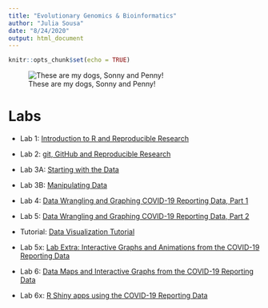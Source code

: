 ```yaml
---
title: "Evolutionary Genomics & Bioinformatics"
author: "Julia Sousa"
date: "8/24/2020"
output: html_document
---
```


```r
knitr::opts_chunk$set(echo = TRUE)
```

![These are my dogs, Sonny and Penny!](IMG_2644.jpg)

# Labs

* Lab 1: [Introduction to R and Reproducible Research](Lab1.html)

* Lab 2: [git, GitHub and Reproducible Research](Lab2.html)

* Lab 3A: [Starting with the Data](Lab3A.html)

* Lab 3B: [Manipulating Data](Lab3B.html)

* Lab 4: [Data Wrangling and Graphing COVID-19 Reporting Data, Part 1](Lab4.html)

* Lab 5: [Data Wrangling and Graphing COVID-19 Reporting Data, Part 2](Lab5.html)

* Tutorial: [Data Visualization Tutorial](data_visualization.html)

* Lab 5x: [Lab Extra: Interactive Graphs and Animations from the COVID-19 Reporting Data](Lab5Extra.html)

* Lab 6: [Data Maps and Interactive Graphs from the COVID-19 Reporting Data](Lab6.html)

* Lab 6x: [R Shiny apps using the COVID-19 Reporting Data](Lab6x.html)






